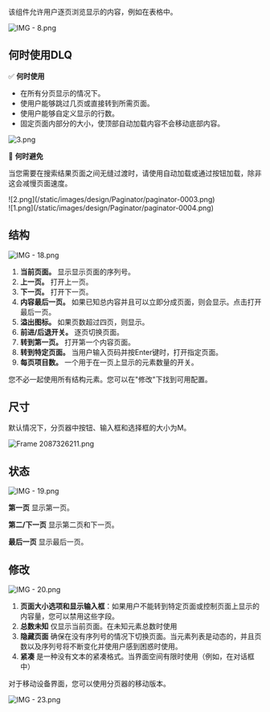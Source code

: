 该组件允许用户逐页浏览显示的内容，例如在表格中。

![IMG - 8.png](/static/images/design/Paginator/paginator-0001.png)

## 何时使用DLQ

✅ **何时使用**

- 在所有分页显示的情况下。
- 使用户能够跳过几页或直接转到所需页面。
- 使用户能够自定义显示的行数。
- 固定页面内部分的大小，使顶部自动加载内容不会移动底部内容。

![3.png](/static/images/design/Paginator/paginator-0002.png)

🚫 **何时避免**

当您需要在搜索结果页面之间无缝过渡时，请使用自动加载或通过按钮加载，除非这会减慢页面速度。

<div className="row">
   <div className="col-12 col-md-6">
      ![2.png](/static/images/design/Paginator/paginator-0003.png)
   </div>
   <div className="col-12 col-md-6">
      ![1.png](/static/images/design/Paginator/paginator-0004.png)
   </div>
</div>

## 结构

![IMG - 18.png](/static/images/design/Paginator/paginator-0005.png)

1. **当前页面。** 显示显示页面的序列号。
2. **上一页。** 打开上一页。
3. **下一页。** 打开下一页。
4. **内容最后一页。** 如果已知总内容并且可以立即分成页面，则会显示。点击打开最后一页。
5. **溢出图标。** 如果页数超过四页，则显示。
6. **前进/后退开关。** 逐页切换页面。
7. **转到第一页。** 打开第一个内容页面。
8. **转到特定页面。** 当用户输入页码并按Enter键时，打开指定页面。
9. **每页项目数。** 一个用于在一页上显示的元素数量的开关。

您不必一起使用所有结构元素。您可以在"修改"下找到可用配置。

## 尺寸

默认情况下，分页器中按钮、输入框和选择框的大小为M。

![Frame 2087326211.png](/static/images/design/Paginator/paginator-0006.png)

## 状态

![IMG - 19.png](/static/images/design/Paginator/paginator-0007.png)

**第一页** 显示第一页。

**第二/下一页** 显示第二页和下一页。

**最后一页** 显示最后一页。

## 修改

![IMG - 20.png](/static/images/design/Paginator/paginator-0008.png)

1. **页面大小选项和显示输入框**：如果用户不能转到特定页面或控制页面上显示的内容量，您可以禁用这些字段。
2. **总数未知** 仅显示当前页面。在未知元素总数时使用
3. **隐藏页面** 确保在没有序列号的情况下切换页面。当元素列表是动态的，并且页数以及序列号将不断变化并使用户感到困惑时使用。
4. **紧凑** 是一种没有文本的紧凑格式。当界面空间有限时使用（例如，在对话框中）

对于移动设备界面，您可以使用分页器的移动版本。

![IMG - 23.png](/static/images/design/Paginator/paginator-0009.png)